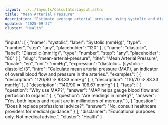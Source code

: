 ```yaml
---
layout: ../../layouts/CalculatorLayout.astro
title: "Mean Arterial Pressure"
description: "Estimate average arterial pressure using systolic and diastolic readings."
updated: "2025-09-27"
cluster: "Health"
---
```



  "inputs": [
    { "name": "systolic", "label": "Systolic (mmHg)", "type": "number", "step": "any", "placeholder": "120" },
    { "name": "diastolic", "label": "Diastolic (mmHg)", "type": "number", "step": "any", "placeholder": "80" }
  ],
  "slug": "mean-arterial-pressure",
  "title": "Mean Arterial Pressure",
  "locale": "en",
  "unit": "mmHg",
  "expression": "diastolic + (systolic - diastolic)/3",
  "intro": "Calculate mean arterial pressure (MAP), an indicator of overall blood flow and pressure in the arteries.",
  "examples": [
    { "description": "120/80 ⇒ 93.33 mmHg" },
    { "description": "110/70 ⇒ 83.33 mmHg" },
    { "description": "140/90 ⇒ 106.67 mmHg" }
  ],
  "faqs": [
    { "question": "Why use MAP?", "answer": "MAP helps gauge blood flow and perfusion to organs." },
    { "question": "Are readings in mmHg?", "answer": "Yes, both inputs and result are in millimeters of mercury." },
    { "question": "Does it replace professional advice?", "answer": "No, consult healthcare providers for medical guidance." }
  ],
  "disclaimer": "Educational purposes only. Not medical advice.",
  "cluster": "Health"
}

<Calculator schema={schema} />
